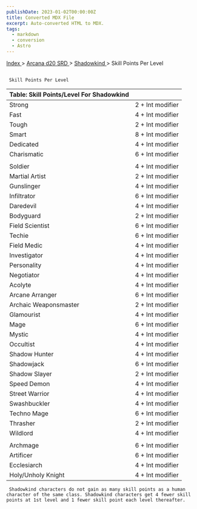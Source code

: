 ```yaml
---
publishDate: 2023-01-02T00:00:00Z
title: Converted MDX File
excerpt: Auto-converted HTML to MDX.
tags:
  - markdown
  - conversion
  - Astro
---
```







[
      Index
     ](-index)
     >
     [
      Arcana d20 SRD
     ](arcana-d20-srd-index)
     >
     [
      Shadowkind
     ](arcana-d20-srd-shadowkind-index)
     > Skill Points Per Level
    





## 
     Skill Points Per Level
    


| Table: Skill Points/Level For Shadowkind |  |
| :------------------------------------------ | --: |
| Strong | 2 + Int modifier |
| Fast | 4 + Int modifier |
| Tough | 2 + Int modifier |
| Smart | 8 + Int modifier |
| Dedicated | 4 + Int modifier |
| Charismatic | 6 + Int modifier |
|  |  |
| Soldier | 4 + Int modifier |
| Martial Artist | 2 + Int modifier |
| Gunslinger | 4 + Int modifier |
| Infiltrator | 6 + Int modifier |
| Daredevil | 4 + Int modifier |
| Bodyguard | 2 + Int modifier |
| Field Scientist | 6 + Int modifier |
| Techie | 6 + Int modifier |
| Field Medic | 4 + Int modifier |
| Investigator | 4 + Int modifier |
| Personality | 4 + Int modifier |
| Negotiator | 4 + Int modifier |
| Acolyte | 4 + Int modifier |
| Arcane Arranger | 6 + Int modifier |
| Archaic Weaponsmaster | 2 + Int modifier |
| Glamourist | 4 + Int modifier |
| Mage | 6 + Int modifier |
| Mystic | 4 + Int modifier |
| Occultist | 4 + Int modifier |
| Shadow Hunter | 4 + Int modifier |
| Shadowjack | 6 + Int modifier |
| Shadow Slayer | 2 + Int modifier |
| Speed Demon | 4 + Int modifier |
| Street Warrior | 4 + Int modifier |
| Swashbuckler | 4 + Int modifier |
| Techno Mage | 6 + Int modifier |
| Thrasher | 2 + Int modifier |
| Wildlord | 4 + Int modifier |
|  |  |
| Archmage | 6 + Int modifier |
| Artificer | 6 + Int modifier |
| Ecclesiarch | 4 + Int modifier |
| Holy/Unholy Knight | 4 + Int modifier |




     Shadowkind characters do not gain as many skill points as a human character of the same class. Shadowkind characters get 4 fewer skill points at 1st level and 1 fewer skill point each level thereafter.
    




